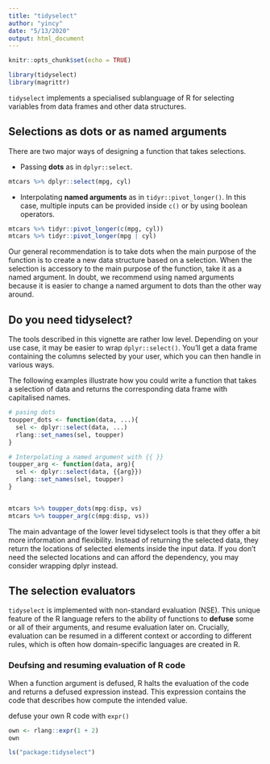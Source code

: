 ```yaml
---
title: "tidyselect"
author: "yincy"
date: "5/13/2020"
output: html_document
---
```


```r
knitr::opts_chunk$set(echo = TRUE)
```

```r
library(tidyselect)
library(magrittr)
```

`tidyselect` implements a specialised sublanguage of R for selecting variables from data frames and other data structures.  

## Selections as dots or as named arguments  
There are two major ways of designing a function that takes selections.  

+ Passing **dots** as in `dplyr::select`.  
```r
mtcars %>% dplyr::select(mpg, cyl)
```

+ Interpolating **named arguments** as in `tidyr::pivot_longer()`. In this case, multiple inputs can be provided inside `c()` or by using boolean operators.  

```r
mtcars %>% tidyr::pivot_longer(c(mpg, cyl))
mtcars %>% tidyr::pivot_longer(mpg | cyl)
```

Our general recommendation is to take dots when the main purpose of the function is to create a new data structure based on a selection. When the selection is accessory to the main purpose of the function, take it as a named argument. In doubt, we recommend using named arguments because it is easier to change a named argument to dots than the other way around.  

## Do you need tidyselect?  
The tools described in this vignette are rather low level. Depending on your use case, it may be easier to wrap `dplyr::select()`. You’ll get a data frame containing the columns selected by your user, which you can then handle in various ways.  

The following examples illustrate how you could write a function that takes a selection of data and returns the corresponding data frame with capitalised names.  
```r
# pasing dots  
toupper_dots <- function(data, ...){
  sel <- dplyr::select(data, ...)
  rlang::set_names(sel, toupper)
}

# Interpolating a named argument with {{ }}
toupper_arg <- function(data, arg){
  sel <- dplyr::select(data, {{arg}})
  rlang::set_names(sel, toupper)
}


mtcars %>% toupper_dots(mpg:disp, vs)
mtcars %>% toupper_arg(c(mpg:disp, vs))
```

The main advantage of the lower level tidyselect tools is that they offer a bit more information and flexibility. Instead of returning the selected data, they return the locations of selected elements inside the input data. If you don’t need the selected locations and can afford the dependency, you may consider wrapping dplyr instead.  


## The selection evaluators  
`tidyselect` is implemented with non-standard evaluation (NSE). This unique feature of the R language refers to the ability of functions to **defuse** some or all of their arguments, and resume evaluation later on. Crucially, evaluation can be resumed in a different context or according to different rules, which is often how domain-specific languages are created in R.  

### Deufsing and resuming evaluation of R code  
When a function argument is defused, R halts the evaluation of the code and returns a defused expression instead. This expression contains the code that describes how compute the intended value.  

defuse your own R code with `expr()`  
```r
own <- rlang::expr(1 + 2)
own
```

```r
ls("package:tidyselect")
```


























